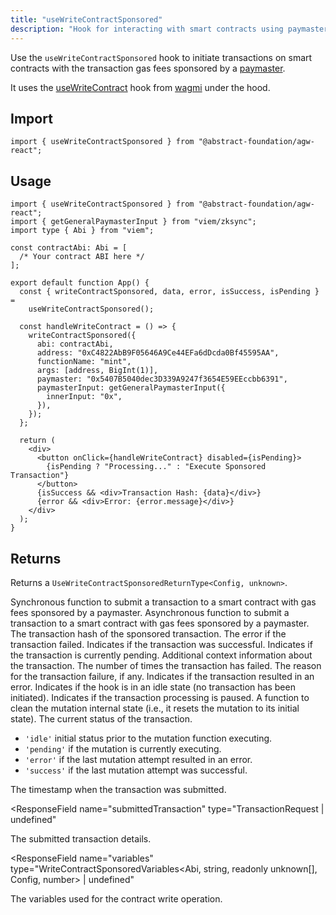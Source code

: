 ```yaml
---
title: "useWriteContractSponsored"
description: "Hook for interacting with smart contracts using paymasters to cover gas fees."
---
```


Use the `useWriteContractSponsored` hook to initiate transactions on smart contracts with the transaction gas fees sponsored by a
[paymaster](/how-abstract-works/native-account-abstraction/paymasters).

It uses the [useWriteContract](https://wagmi.sh/react/api/hooks/useWriteContract) hook from [wagmi](https://wagmi.sh/)
under the hood.

## Import

```tsx
import { useWriteContractSponsored } from "@abstract-foundation/agw-react";
```

## Usage

```tsx
import { useWriteContractSponsored } from "@abstract-foundation/agw-react";
import { getGeneralPaymasterInput } from "viem/zksync";
import type { Abi } from "viem";

const contractAbi: Abi = [
  /* Your contract ABI here */
];

export default function App() {
  const { writeContractSponsored, data, error, isSuccess, isPending } =
    useWriteContractSponsored();

  const handleWriteContract = () => {
    writeContractSponsored({
      abi: contractAbi,
      address: "0xC4822AbB9F05646A9Ce44EFa6dDcda0Bf45595AA",
      functionName: "mint",
      args: [address, BigInt(1)],
      paymaster: "0x5407B5040dec3D339A9247f3654E59EEccbb6391",
      paymasterInput: getGeneralPaymasterInput({
        innerInput: "0x",
      }),
    });
  };

  return (
    <div>
      <button onClick={handleWriteContract} disabled={isPending}>
        {isPending ? "Processing..." : "Execute Sponsored Transaction"}
      </button>
      {isSuccess && <div>Transaction Hash: {data}</div>}
      {error && <div>Error: {error.message}</div>}
    </div>
  );
}
```

## Returns

Returns a `UseWriteContractSponsoredReturnType<Config, unknown>`.

<Expandable title="properties">
  <ResponseField name="writeContractSponsored" type="function">
    Synchronous function to submit a transaction to a smart contract with gas
    fees sponsored by a paymaster.
  </ResponseField>

<ResponseField name="writeContractSponsoredAsync" type="function">
  Asynchronous function to submit a transaction to a smart contract with gas
  fees sponsored by a paymaster.
</ResponseField>

<ResponseField name="data" type="0x${string}` | undefined">
  The transaction hash of the sponsored transaction.
</ResponseField>

<ResponseField name="error" type="WriteContractErrorType | null">
  The error if the transaction failed.
</ResponseField>

<ResponseField name="isSuccess" type="boolean">
  Indicates if the transaction was successful.
</ResponseField>

<ResponseField name="isPending" type="boolean">
  Indicates if the transaction is currently pending.
</ResponseField>

<ResponseField name="context" type="unknown">
  Additional context information about the transaction.
</ResponseField>

<ResponseField name="failureCount" type="number">
  The number of times the transaction has failed.
</ResponseField>

<ResponseField name="failureReason" type="WriteContractErrorType | null">
  The reason for the transaction failure, if any.
</ResponseField>

<ResponseField name="isError" type="boolean">
  Indicates if the transaction resulted in an error.
</ResponseField>

<ResponseField name="isIdle" type="boolean">
  Indicates if the hook is in an idle state (no transaction has been initiated).
</ResponseField>

<ResponseField name="isPaused" type="boolean">
  Indicates if the transaction processing is paused.
</ResponseField>

<ResponseField name="reset" type="() => void">
  A function to clean the mutation internal state (i.e., it resets the mutation
  to its initial state).
</ResponseField>

<ResponseField name="status" type="'idle' | 'pending' | 'success' | 'error'">
  The current status of the transaction.

- `'idle'` initial status prior to the mutation function executing.
- `'pending'` if the mutation is currently executing.
- `'error'` if the last mutation attempt resulted in an error.
- `'success'` if the last mutation attempt was successful.

</ResponseField>

<ResponseField name="submittedAt" type="number">
  The timestamp when the transaction was submitted.
</ResponseField>

<ResponseField
  name="submittedTransaction"
  type="TransactionRequest | undefined"
>
  The submitted transaction details.
</ResponseField>

<ResponseField
  name="variables"
  type="WriteContractSponsoredVariables<Abi, string, readonly unknown[], Config, number> | undefined"
>
  The variables used for the contract write operation.
</ResponseField>

</Expandable>
